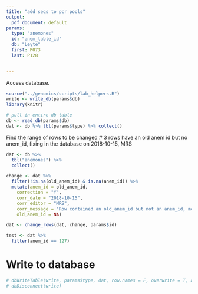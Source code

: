 ```yaml
---
title: "add seqs to pcr pools"
output:
  pdf_document: default
params: 
  type: "anemones"
  id: "anem_table_id"
  db: "Leyte"
  first: P073
  last: P128

  
---
```


Access database.
```r

source("../genomics/scripts/lab_helpers.R")
write <- write_db(params$db)
library(knitr)

# pull in entire db table
db <- read_db(params$db)
dat <- db %>% tbl(params$type) %>% collect()
```
Find the range of rows to be changed
# 3 rows have an old anem id but no anem_id, fixing in the database on 2018-10-15, MRS
```r
dat <- db %>% 
  tbl("anemones") %>% 
  collect()

change <- dat %>% 
  filter(!is.na(old_anem_id) & is.na(anem_id)) %>% 
  mutate(anem_id = old_anem_id, 
    correction = "Y", 
    corr_date = "2018-10-15", 
    corr_editor = "MRS", 
    corr_message = "Row contained an old_anem_id but not an anem_id, moved the old_anem_id over into the correct field.", 
    old_anem_id = NA)

dat <- change_rows(dat, change, params$id)

test <- dat %>% 
  filter(anem_id == 127)
```


# Write to database
```r
# dbWriteTable(write, params$type, dat, row.names = F, overwrite = T, append = F)
# dbDisconnect(write)
```


